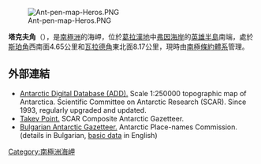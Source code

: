[[Image:Ant-pen-map-Heros.PNG|thumb]]

{{coord|66|36|17|S|63|54|04|W|display=title}}

'''塔克夫角'''（{{lang-en|Takev Point}}），是[[南極洲|南極洲]]的海岬，位於[[葛拉漢地|葛拉漢地]]中[[弗因海岸|弗因海岸]]的[[英雄半島|英雄半島]]南端，處於[[斯珀角|斯珀角]]西南面4.65公里和[[瓦拉德角|瓦拉德角]]東北面8.17公里，現時由[[南極條約體系|南極條約體系]]管理。

==外部連結==
* [http://www.add.scar.org Antarctic Digital Database (ADD).] {{Wayback|url=http://www.add.scar.org/ |date=20170305000653 }} Scale 1:250000 topographic map of Antarctica. Scientific Committee on Antarctic Research (SCAR). Since 1993, regularly upgraded and updated.
* [https://data.aad.gov.au/aadc/gaz/scar/display_name.cfm?gaz_id=137634 Takev Point.] {{Wayback|url=https://data.aad.gov.au/aadc/gaz/scar/display_name.cfm?gaz_id=137634 |date=20170922100811 }} SCAR Composite Antarctic Gazetteer.
* [http://apcbg.org/gazet-bg.doc Bulgarian Antarctic Gazetteer.] {{Wayback|url=http://apcbg.org/gazet-bg.doc |date=20131012104624 }} Antarctic Place-names Commission. (details in Bulgarian, [http://apcbg.org/gazet.htm basic data] {{Wayback|url=http://apcbg.org/gazet.htm |date=20160304071225 }} in English)

{{DEFAULTSORT:Takev Point}}
[[Category:南極洲海岬|Category:南極洲海岬]]


{{FoynCoast-geo-stub}}